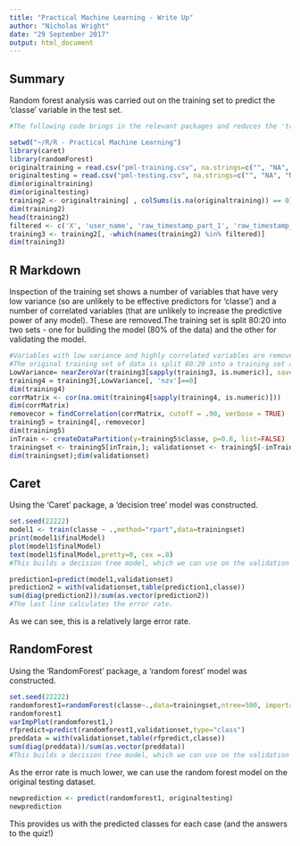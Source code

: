 ---
title: "Practical Machine Learning - Write Up"
author: "Nicholas Wright"
date: "29 September 2017"
output: html_document
---

## Summary
Random forest analysis was carried out on the training set to predict the 'classe' variable in the test set.

```{r, echo = TRUE}


#The following code brings in the relevant packages and reduces the 'training' dataset by removing non-numeric data and variables which are unlikely to be relevant.

setwd("~/R/R - Practical Machine Learning")
library(caret)
library(randomForest)
originaltraining = read.csv("pml-training.csv", na.strings=c("", "NA", "NULL"))
originaltesting = read.csv("pml-testing.csv", na.strings=c("", "NA", "NULL"))
dim(originaltraining)
dim(originaltesting)
training2 <- originaltraining[ , colSums(is.na(originaltraining)) == 0]
dim(training2)
head(training2)
filtered <- c('X', 'user_name', 'raw_timestamp_part_1', 'raw_timestamp_part_2', 'cvtd_timestamp', 'new_window', 'num_window')
training3 <- training2[, -which(names(training2) %in% filtered)]
dim(training3)

```

## R Markdown

Inspection of the training set shows a number of variables that have very low variance (so are unlikely to be effective predictors for 'classe') and a number of correlated variables (that are unlikely to increase the predictive power of any model). These are removed.The training set is split 80:20 into two sets - one for building the model (80% of the data) and the other for validating the model.

```{r, echo = TRUE}

#Variables with low variance and highly correlated variables are removed.
#The original training set of data is split 80:20 into a training set and a new testing set.
LowVariance= nearZeroVar(training3[sapply(training3, is.numeric)], saveMetrics = TRUE)
training4 = training3[,LowVariance[, 'nzv']==0]
dim(training4)
corrMatrix <- cor(na.omit(training4[sapply(training4, is.numeric)]))
dim(corrMatrix)
removecor = findCorrelation(corrMatrix, cutoff = .90, verbose = TRUE)
training5 = training4[,-removecor]
dim(training5)
inTrain <- createDataPartition(y=training5$classe, p=0.8, list=FALSE)
trainingset <- training5[inTrain,]; validationset <- training5[-inTrain,]
dim(trainingset);dim(validationset)

```

## Caret
Using the 'Caret' package, a 'decision tree' model was constructed.


```{r, echo=TRUE}
set.seed(22222)
model1 <- train(classe ~ .,method="rpart",data=trainingset)
print(model1$finalModel)
plot(model1$finalModel)
text(model1$finalModel,pretty=0, cex =.8)
#This builds a decision tree model, which we can use on the validation data.

prediction1=predict(model1,validationset)
prediction2 = with(validationset,table(prediction1,classe))
sum(diag(prediction2))/sum(as.vector(prediction2))
#The last line calculates the error rate.

```
As we can see, this is a relatively large error rate.

## RandomForest
Using the 'RandomForest' package, a 'random forest' model was constructed.

```{r, echo=TRUE}
set.seed(22222)
randomforest1=randomForest(classe~.,data=trainingset,ntree=500, importance=TRUE)
randomforest1
varImpPlot(randomforest1,)
rfpredict=predict(randomforest1,validationset,type="class")
preddata = with(validationset,table(rfpredict,classe))
sum(diag(preddata))/sum(as.vector(preddata))
#This builds a decision tree model, which we can use on the validation data.


```
As the error rate is much lower, we can use the random forest model on the original testing dataset.

```{r, echo=TRUE}

newprediction <- predict(randomforest1, originaltesting)
newprediction


```

This provides us with the predicted classes for each case (and the answers to the quiz!)